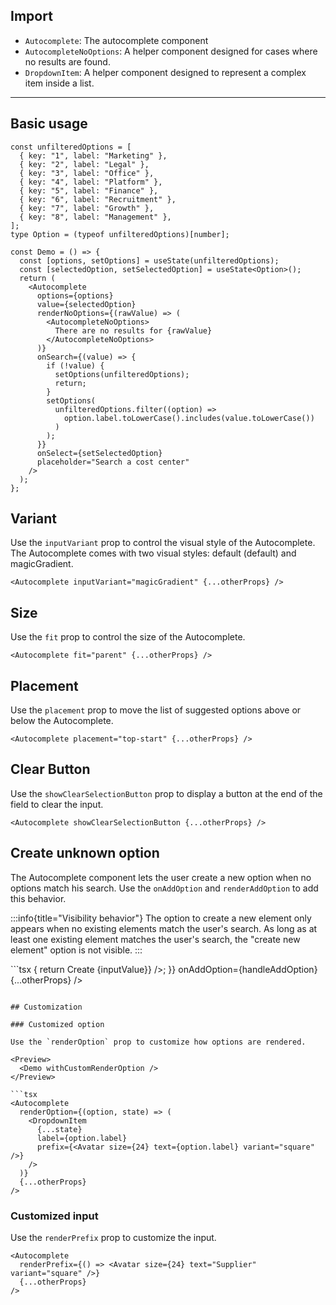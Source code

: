 
## Import

- `Autocomplete`: The autocomplete component
- `AutocompleteNoOptions`: A helper component designed for cases where no results are found.
- `DropdownItem`: A helper component designed to represent a complex item inside a list.

---

## Basic usage

<Preview>
  <Demo />
</Preview>

```tsx sandbox
const unfilteredOptions = [
  { key: "1", label: "Marketing" },
  { key: "2", label: "Legal" },
  { key: "3", label: "Office" },
  { key: "4", label: "Platform" },
  { key: "5", label: "Finance" },
  { key: "6", label: "Recruitment" },
  { key: "7", label: "Growth" },
  { key: "8", label: "Management" },
];
type Option = (typeof unfilteredOptions)[number];

const Demo = () => {
  const [options, setOptions] = useState(unfilteredOptions);
  const [selectedOption, setSelectedOption] = useState<Option>();
  return (
    <Autocomplete
      options={options}
      value={selectedOption}
      renderNoOptions={(rawValue) => (
        <AutocompleteNoOptions>
          There are no results for {rawValue}
        </AutocompleteNoOptions>
      )}
      onSearch={(value) => {
        if (!value) {
          setOptions(unfilteredOptions);
          return;
        }
        setOptions(
          unfilteredOptions.filter((option) =>
            option.label.toLowerCase().includes(value.toLowerCase())
          )
        );
      }}
      onSelect={setSelectedOption}
      placeholder="Search a cost center"
    />
  );
};
```

## Variant

Use the `inputVariant` prop to control the visual style of the Autocomplete.
The Autocomplete comes with two visual styles: default (default) and magicGradient.

<Preview>
  <Demo inputVariant="magicGradient" />
</Preview>

```tsx
<Autocomplete inputVariant="magicGradient" {...otherProps} />
```

## Size

Use the `fit` prop to control the size of the Autocomplete.

<Preview>
  <Demo fit="parent" />
</Preview>

```tsx
<Autocomplete fit="parent" {...otherProps} />
```

## Placement

Use the `placement` prop to move the list of suggested options above or below the Autocomplete.

<Preview>
  <Demo placement="top-start" />
</Preview>

```tsx
<Autocomplete placement="top-start" {...otherProps} />
```

## Clear Button

Use the `showClearSelectionButton` prop to display a button at the end of the field to clear the input.

<Preview>
  <Demo showClearSelectionButton defaultValueIndex={1} />
</Preview>

```tsx
<Autocomplete showClearSelectionButton {...otherProps} />
```

## Create unknown option

The Autocomplete component lets the user create a new option when no options match his search.
Use the `onAddOption` and `renderAddOption` to add this behavior.

:::info{title="Visibility behavior"}
The option to create a new element only appears when no existing elements match the user's search. As long as at least one existing element matches the user's search, the "create new element" option is not visible.
:::

<Preview>
  <DemoWithAddOption />
</Preview>
```tsx
<Autocomplete
  renderAddOption={(inputValue) => {
    return <DropdownItem label={<span>Create {inputValue}</span>} />;
  }}
  onAddOption={handleAddOption}
  {...otherProps}
/>

````

## Customization

### Customized option

Use the `renderOption` prop to customize how options are rendered.

<Preview>
  <Demo withCustomRenderOption />
</Preview>

```tsx
<Autocomplete
  renderOption={(option, state) => (
    <DropdownItem
      {...state}
      label={option.label}
      prefix={<Avatar size={24} text={option.label} variant="square" />}
    />
  )}
  {...otherProps}
/>
````

### Customized input

Use the `renderPrefix` prop to customize the input.

<Preview>
  <Demo withCustomPrefix defaultValueIndex={1} />
</Preview>

```tsx
<Autocomplete
  renderPrefix={() => <Avatar size={24} text="Supplier" variant="square" />}
  {...otherProps}
/>
```
